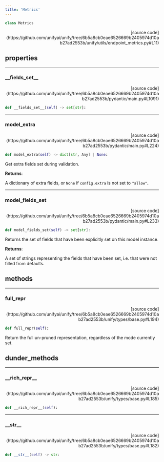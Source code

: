 ```yaml
---
title: 'Metrics'
---
```


```python
class Metrics
```

<p align="right">[source code](https://github.com/unifyai/unify/tree/6b5a8cb0eae6526669b2405974d10ab27ad2553b/unify/utils/endpoint_metrics.py#L11)</p>



## properties

---

### \_\_fields\_set\_\_

<p align="right">[source code](https://github.com/unifyai/unify/tree/6b5a8cb0eae6526669b2405974d10ab27ad2553b/pydantic/main.py#L1091)</p>

```python
def __fields_set__(self) -> set[str]:
```



---

### model\_extra

<p align="right">[source code](https://github.com/unifyai/unify/tree/6b5a8cb0eae6526669b2405974d10ab27ad2553b/pydantic/main.py#L224)</p>

```python
def model_extra(self) -> dict[str, Any] | None:
```

Get extra fields set during validation.

**Returns**:

A dictionary of extra fields, or `None` if `config.extra` is not set to `"allow"`.

---

### model\_fields\_set

<p align="right">[source code](https://github.com/unifyai/unify/tree/6b5a8cb0eae6526669b2405974d10ab27ad2553b/pydantic/main.py#L233)</p>

```python
def model_fields_set(self) -> set[str]:
```

Returns the set of fields that have been explicitly set on this model instance.

**Returns**:

A set of strings representing the fields that have been set,
i.e. that were not filled from defaults.

## methods

---

### full\_repr

<p align="right">[source code](https://github.com/unifyai/unify/tree/6b5a8cb0eae6526669b2405974d10ab27ad2553b/unify/types/base.py#L194)</p>

```python
def full_repr(self):
```

Return the full un-pruned representation, regardless of the mode currently set.

## dunder_methods

---

### \_\_rich\_repr\_\_

<p align="right">[source code](https://github.com/unifyai/unify/tree/6b5a8cb0eae6526669b2405974d10ab27ad2553b/unify/types/base.py#L185)</p>

```python
def __rich_repr__(self):
```



---

### \_\_str\_\_

<p align="right">[source code](https://github.com/unifyai/unify/tree/6b5a8cb0eae6526669b2405974d10ab27ad2553b/unify/types/base.py#L182)</p>

```python
def __str__(self) -> str:
```


